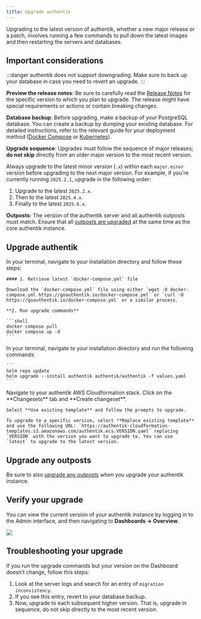 ```yaml
---
title: Upgrade authentik
---
```


Upgrading to the latest version of authentik, whether a new major release or a patch, involves running a few commands to pull down the latest images and then restarting the servers and databases.

## Important considerations

:::danger
authentik does not support downgrading. Make sure to back up your database in case you need to revert an upgrade.
:::

**Preview the release notes**: Be sure to carefully read the [Release Notes](../releases/) for the specific version to which you plan to upgrade. The release might have special requirements or actions or contain breaking changes.

**Database backup**: Before upgrading, make a backup of your PostgreSQL database. You can create a backup by dumping your existing database. For detailed instructions, refer to the relevant guide for your deployment method ([Docker Compose](../troubleshooting/postgres/upgrade_docker.md) or [Kubernetes](../troubleshooting/postgres/upgrade_kubernetes.md)).

**Upgrade sequence**: Upgrades must follow the sequence of major releases; **do not skip** directly from an older major version to the most recent version.

Always upgrade to the latest minor version (`.x`) within each `major.minor` version before upgrading to the next major version. For example, if you're currently running `2025.2.1`, upgrade in the following order:

1. Upgrade to the latest `2025.2.x`.
2. Then to the latest `2025.4.x`.
3. Finally to the latest `2025.6.x`.

**Outposts**: The version of the authentik server and all authentik outposts must match. Ensure that all [outposts are upgraded](../add-secure-apps/outposts/upgrading.md) at the same time as the core authentik instance.

## Upgrade authentik


<Tabs groupId="platform">
  <TabItem value="docker-compose" label="Docker Compose" default>
    In your terminal, navigate to your installation directory and follow these steps:

    #### 1. Retrieve latest `docker-compose.yml` file

    Download the `docker-compose.yml` file using either `wget -O docker-compose.yml https://goauthentik.io/docker-compose.yml` or `curl -O https://goauthentik.io/docker-compose.yml` or a similar process.

    **2. Run upgrade commands**

    ```shell
    docker compose pull
    docker compose up -d
    ```

  </TabItem>
  <TabItem value="kubernetes" label="Kubernetes">
    In your terminal, navigate to your installation directory and run the following commands:

    ```
    helm repo update
    helm upgrade --install authentik authentik/authentik -f values.yaml
    ```

  </TabItem>
  <TabItem value="aws-cloudformation-ecs" label="AWS Cloudformation ECS">
    Navigate to your authentik AWS Cloudformation stack. Click on the **Changesets** tab and **Create changeset**.

    Select **Use existing template** and follow the prompts to upgrade.

    To upgrade to a specific version, select **Replace existing template** and use the following URL: `https://authentik-cloudformation-templates.s3.amazonaws.com/authentik.ecs.VERSION.yaml` replacing `VERSION` with the version you want to upgrade to. You can use `latest` to upgrade to the latest version.

  </TabItem>
</Tabs>

## Upgrade any outposts

Be sure to also [upgrade any outposts](../add-secure-apps/outposts/upgrading.md) when you upgrade your authentik instance.

## Verify your upgrade

You can view the current version of your authentik instance by logging in to the Admin interface, and then navigating to **Dashboards -> Overview**.

![](./version1.png)

## Troubleshooting your upgrade

If you run the upgrade commands but your version on the Dashboard doesn’t change, follow this steps:

1. Look at the server logs and search for an entry of `migration inconsistency`.
2. If you see this entry, revert to your database backup.
3. Now, upgrade to each subsequent higher version. That is, upgrade in sequence, do not skip directly to the most recent version.
